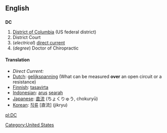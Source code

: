 ==English==
[[Category:United States]]

==={{initialism}}===
'''DC'''

# [[District of Columbia]] (US federal district)
# District Court
# (''electrical'') [[direct current]] 
# (''degree'') Doctor of Chiropractic

====Translation====
*''Direct Current:''
*[[Dutch]]: [[gelijkspanning]] (What can be measured '''over''' an open circuit or a resistance)
*[[Finnish]]: [[tasavirta]]
*[[Indonesian]]: [[arus]] [[arah|searah]]
*[[Japanese]]: [[直流]] (ちょくりゅう, chokuryū)
*[[Korean]]: [[직류]] [直流] (jikryu)

[[pl:DC]]